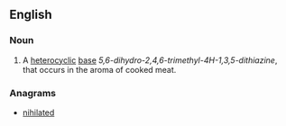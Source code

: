 ==English==

===Noun===
{{en-noun|-}}

# {{label|en|organic compound}} A [[heterocyclic]] [[base]] ''5,6-dihydro-2,4,6-trimethyl-4H-1,3,5-dithiazine'', that occurs in the aroma of cooked meat.

===Anagrams===
* [[nihilated#English|nihilated]]